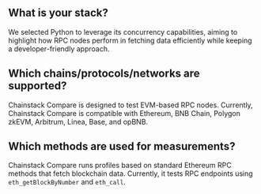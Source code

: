 ## What is your stack?

We selected Python to leverage its concurrency capabilities, aiming to highlight how RPC nodes perform in fetching data efficiently while keeping a developer-friendly approach.

## Which chains/protocols/networks are supported?

Chainstack Compare is designed to test EVM-based RPC nodes. Currently, Chainstack Compare is compatible with Ethereum, BNB Chain, Polygon zkEVM, Arbitrum, Linea, Base, and opBNB.

## Which methods are used for measurements?

Chainstack Compare runs profiles based on standard Ethereum RPC methods that fetch blockchain data. Currently, it tests RPC endpoints using `eth_getBlockByNumber` and `eth_call`.

